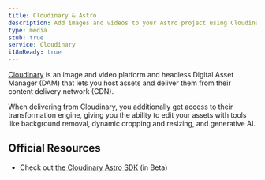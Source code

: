 ```yaml
---
title: Cloudinary & Astro
description: Add images and videos to your Astro project using Cloudinary
type: media
stub: true
service: Cloudinary
i18nReady: true
---
```


[Cloudinary](https://cloudinary.com) is an image and video platform and headless Digital Asset Manager (DAM) that lets you host assets and deliver them from their content delivery network (CDN).

When delivering from Cloudinary, you additionally get access to their transformation engine, giving you the ability to edit your assets with tools like background removal, dynamic cropping and resizing, and generative AI.

## Official Resources

- Check out [the Cloudinary Astro SDK](https://astro.cloudinary.dev/) (in Beta)
